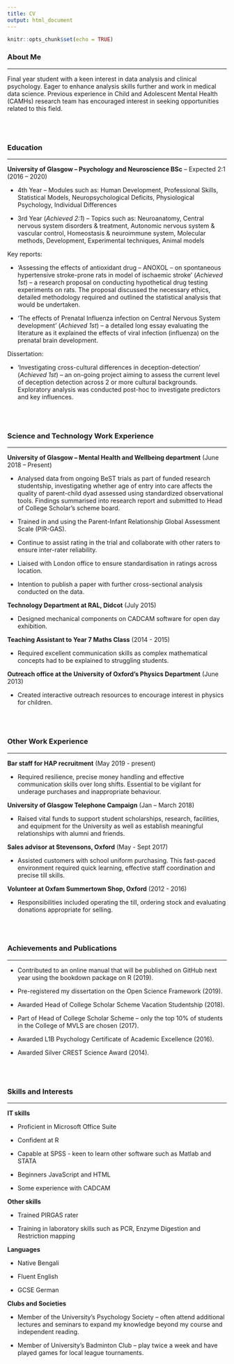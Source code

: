 ```yaml
---
title: CV
output: html_document
---
```


```r
knitr::opts_chunk$set(echo = TRUE)
```

### **About Me**
***
Final year student with a keen interest in data analysis and clinical psychology. Eager to enhance analysis skills further and work in medical data science. Previous experience in Child and Adolescent Mental Health (CAMHs) research team has encouraged interest in seeking opportunities related to this field.
 
<br> 
</br>

### **Education**
***

**University of Glasgow – Psychology and Neuroscience BSc** – Expected 2:1 (2016 – 2020)

* 4th Year – Modules such as: Human Development, Professional Skills, Statistical Models, Neuropsychological Deficits, Physiological Psychology, Individual Differences

* 3rd Year (*Achieved 2:1*) – Topics such as: Neuroanatomy, Central nervous system disorders & treatment, Autonomic nervous system & vascular control, Homeostasis & neuroimmune system, Molecular methods, Development, Experimental techniques, Animal models

Key reports: 

* ‘Assessing the effects of antioxidant drug – ANOXOL – on spontaneous hypertensive stroke-prone rats in model of ischaemic stroke’ (*Achieved 1st*) – a research proposal on conducting hypothetical drug testing experiments on rats. The proposal discussed the necessary ethics, detailed methodology required and outlined the statistical analysis that would be undertaken.

* ‘The effects of Prenatal Influenza infection on Central Nervous System development’ (*Achieved 1st*) – a detailed long essay evaluating the literature as it explained the effects of viral infection (influenza) on the prenatal brain development.

Dissertation:

* ‘Investigating cross-cultural differences in deception-detection’ (*Achieved 1st*) – an on-going project aiming to assess the current level of deception detection across 2 or more cultural backgrounds. Exploratory analysis was conducted post-hoc to investigate predictors and key influences.
 
<br>
</br>

### **Science and Technology Work Experience**
***

**University of Glasgow – Mental Health and Wellbeing department** (June 2018 – Present)

* Analysed data from ongoing BeST trials as part of funded research studentship, investigating whether age of entry into care affects the quality of parent-child dyad assessed using standardized observational tools. Findings summarised into research report and submitted to Head of College Scholar’s scheme board.

* Trained in and using the Parent-Infant Relationship Global Assessment Scale (PIR-GAS).

* Continue to assist rating in the trial and collaborate with other raters to ensure inter-rater reliability.

* Liaised with London office to ensure standardisation in ratings across location.

* Intention to publish a paper with further cross-sectional analysis conducted on the data.

**Technology Department at RAL, Didcot** 	(July 2015)

* Designed mechanical components on CADCAM software for open day exhibition.

**Teaching Assistant to Year 7 Maths Class** (2014 - 2015)

* Required excellent communication skills as complex mathematical concepts had to be explained to struggling students.

**Outreach office at the University of Oxford’s Physics Department** (June 2013)

* Created interactive outreach resources to encourage interest in physics for children.

<br>
</br>

### **Other Work Experience**
***

**Bar staff for HAP recruitment** (May 2019 - present)

* Required resilience, precise money handling and effective communication skills over long shifts. Essential to be vigilant for underage purchases and inappropriate behaviour.

**University of Glasgow Telephone Campaign** (Jan – March 2018)

* Raised vital funds to support student scholarships, research, facilities, and equipment for the University as well as establish meaningful relationships with alumni and friends.

**Sales advisor at Stevensons, Oxford** (May - Sept 2017)

* Assisted customers with school uniform purchasing. This fast-paced environment required quick learning, effective staff coordination and precise till skills. 

**Volunteer at Oxfam Summertown Shop, Oxford** (2012 - 2016)

* Responsibilities included operating the till, ordering stock and evaluating donations appropriate for selling.

<br>
</br>

### **Achievements and Publications**
***

* Contributed to an online manual that will be published on GitHub next year using the bookdown package on R (2019).

* Pre-registered my dissertation on the Open Science Framework (2019).

* Awarded Head of College Scholar Scheme Vacation Studentship (2018).

* Part of Head of College Scholar Scheme – only the top 10% of students in the College of MVLS are chosen (2017).

* Awarded L1B Psychology Certificate of Academic Excellence (2016).

* Awarded Silver CREST Science Award (2014).
 
<br>
</br>

### **Skills and Interests** 
***

**IT skills**

* Proficient in Microsoft Office Suite 

* Confident at R  

* Capable at SPSS - keen to learn other software such as Matlab and STATA 

* Beginners JavaScript and HTML

* Some experience with CADCAM 

**Other skills**

* Trained PIRGAS rater

* Training in laboratory skills such as PCR, Enzyme Digestion and Restriction mapping

**Languages**

* Native Bengali

* Fluent English

* GCSE German

**Clubs and Societies**

* Member of the University’s Psychology Society – often attend additional lectures and seminars to expand my knowledge beyond my course and independent reading.

* Member of University’s Badminton Club – play twice a week and have played games for local league tournaments.
